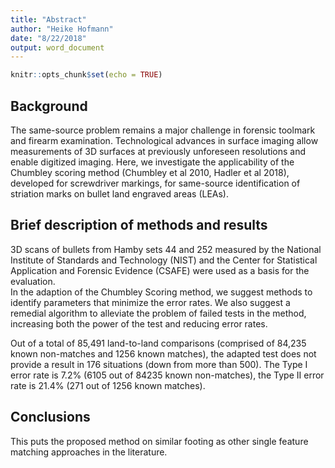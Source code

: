 ```yaml
---
title: "Abstract"
author: "Heike Hofmann"
date: "8/22/2018"
output: word_document
---
```


```r
knitr::opts_chunk$set(echo = TRUE)
```

## Background

The same-source problem remains a major challenge in forensic toolmark and
  firearm examination. Technological advances in surface imaging allow measurements
  of 3D surfaces at previously unforeseen resolutions and enable digitized imaging.
  Here, we investigate the applicability of the Chumbley scoring method (Chumbley et al 2010, Hadler et al 2018),
  developed for screwdriver markings, for same-source identification of  striation marks on bullet land engraved areas (LEAs). 
  
## Brief description of methods and results

3D scans of bullets from Hamby sets 44 and 252 measured by the National Institute of Standards and Technology (NIST) and the Center for Statistical Application and Forensic Evidence (CSAFE) were used as a basis for the evaluation.  
In the adaption of the Chumbley Scoring method, we suggest methods to identify parameters that minimize the error rates. We also suggest a remedial algorithm to alleviate the problem of failed tests in the method, increasing both the power of the test and reducing error rates. 

Out of a total of 85,491 land-to-land comparisons (comprised of 84,235 known non-matches and 1256 known matches), the adapted test does not provide a result in 176 situations (down from more than 500). The Type I error rate is 7.2% (6105 out of 84235 known non-matches), the Type II error rate is 21.4% (271 out of 1256 known matches).    


## Conclusions

This puts the proposed method on similar footing as other single
  feature matching approaches in the literature.
